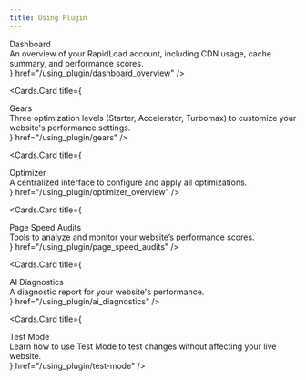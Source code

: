 ```yaml
---
title: Using Plugin
---
```



<style jsx global>{`
  
  .cards-container{
    display: flex;
    flex-direction: column;
  }

  .card-body .card-title{
    font-size: 18px;
    line-height: 1.2;
    font-weight: 600;
  }

  .card-body .card-description{
    font-size: 14px;
    line-height: 1.2;
    font-weight: 400;
    margin-top: 10px;
  }

`}</style>
 
<Cards className="cards-container">
  <Cards.Card
    title={
      <div className="card-body">
        <div className="card-title">
          Dashboard
        </div>
        <div className="card-description">
         An overview of your RapidLoad account, including CDN usage, cache summary, and performance scores.
        </div>
      </div>
    }
    href="/using_plugin/dashboard_overview"
  />

  <Cards.Card
    title={
      <div className="card-body">
        <div className="card-title">
          Gears
        </div>
        <div className="card-description">
          Three optimization levels (Starter, Accelerator, Turbomax) to customize
          your website's performance settings.
        </div>
      </div>
    }
    href="/using_plugin/gears"
  />

  <Cards.Card
    title={
      <div className="card-body">
        <div className="card-title">
          Optimizer
        </div>
        <div className="card-description">
          A centralized interface to configure and apply all optimizations.
        </div>
      </div>
    }
    href="/using_plugin/optimizer_overview"
  />

  <Cards.Card
    title={
      <div className="card-body">
        <div className="card-title">
          Page Speed Audits
        </div>
        <div className="card-description">
          Tools to analyze and monitor your website’s performance scores.
        </div>
      </div>
    }
    href="/using_plugin/page_speed_audits"
  />

  <Cards.Card
    title={
      <div className="card-body">
        <div className="card-title">
          AI Diagnostics
        </div>
        <div className="card-description">
          A diagnostic report for your website's performance.
        </div>
      </div>
    }
    href="/using_plugin/ai_diagnostics"
  />

  <Cards.Card
    title={
      <div className="card-body">
        <div className="card-title">
          Test Mode
        </div>
        <div className="card-description">
          Learn how to use Test Mode to test changes without affecting your live website.
        </div>
      </div>
    }
    href="/using_plugin/test-mode"
  />
</Cards>